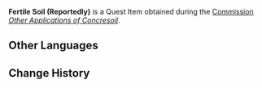 {{Item Infobox
|id           = 101914
|image        = Item Parcel.png
|type         = Quest Items
|description  = You can't tell whether this soil is fertile or not. What will Akim use this for?
|source1      = [[Other Applications of Concresoil]]
}}
'''Fertile Soil (Reportedly)''' is a Quest Item obtained during the [[Commission]] ''[[Other Applications of Concresoil]]''.
<!--
==Location==
<gallery hideaddbutton="true" captionalign="center">

</gallery>
-->
==Other Languages==
{{Other Languages
|default_hidden = 1
|en      = Fertile Soil (Reportedly)
|zhs     = 据说很肥沃的泥土
|zhs_rm  = Jùshuō Hěn Féiwò de Nítǔ
|zht     = 據說很肥沃的泥土
|zht_rm  = Jùshuō Hěn Féiwò de Nítǔ
|ja      = 肥沃な土？
|ja_rm   = Hiyoku na Tsuchi?
|ko      = 비옥하다는 소문이 도는 진흙
|ko_rm   = Biokhadaneun Somun-i Doneun Jinheuk
|es      = Barro aparentemente muy fértil
|fr      = Terre supposément fertile
|ru      = Якобы плодородная земля
|th      = ดินที่ว่ากันว่าอุดมสมบูรณ์มาก
|th_rm   = 
|vi      = Bùn Đất Nghe Nói Rất Màu Mỡ
|de      = Angeblich sehr fruchtbarer Lehm
|id      = Konon Katanya Tanah Gembur
|pt      = Barro Aparentemente Fértil
|tr      = Verimli Toprak (Sözde)
|it      = Terra (presumibilmente) fertile
}}

==Change History==
{{Change History|3.0}}